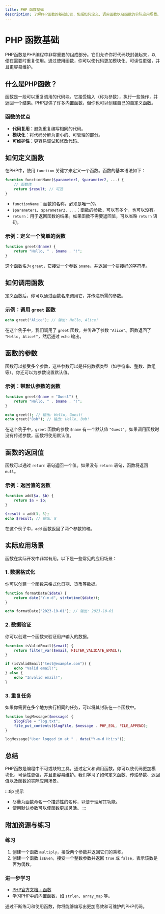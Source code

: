 ```yaml
---
title: PHP 函数基础
description: 了解PHP函数的基础知识，包括如何定义、调用函数以及函数的实际应用场景。适合初学者学习PHP函数的核心概念。
---
```


# PHP 函数基础

PHP函数是PHP编程中非常重要的组成部分。它们允许你将代码块封装起来，以便在需要时重复使用。通过使用函数，你可以使代码更加模块化、可读性更强，并且更容易维护。

## 什么是PHP函数？

函数是一段可以重复调用的代码块。它接受输入（称为参数），执行一些操作，并返回一个结果。PHP提供了许多内置函数，但你也可以创建自己的自定义函数。

### 函数的优点
- **代码复用**：避免重复编写相同的代码。
- **模块化**：将代码分解为更小的、可管理的部分。
- **可维护性**：更容易调试和修改代码。

## 如何定义函数

在PHP中，使用 `function` 关键字来定义一个函数。函数的基本语法如下：

```php
function functionName($parameter1, $parameter2, ...) {
    // 函数体
    return $result; // 可选
}
```

- `functionName`：函数的名称，必须是唯一的。
- `$parameter1, $parameter2, ...`：函数的参数，可以有多个，也可以没有。
- `return`：用于返回函数的结果。如果函数不需要返回值，可以省略 `return` 语句。

### 示例：定义一个简单的函数

```php
function greet($name) {
    return "Hello, " . $name . "!";
}
```

这个函数名为 `greet`，它接受一个参数 `$name`，并返回一个拼接好的字符串。

## 如何调用函数

定义函数后，你可以通过函数名来调用它，并传递所需的参数。

### 示例：调用 `greet` 函数

```php
echo greet("Alice"); // 输出: Hello, Alice!
```

在这个例子中，我们调用了 `greet` 函数，并传递了参数 `"Alice"`。函数返回了 `"Hello, Alice!"`，然后通过 `echo` 输出。

## 函数的参数

函数可以接受多个参数，这些参数可以是任何数据类型（如字符串、整数、数组等）。你还可以为参数设置默认值。

### 示例：带默认参数的函数

```php
function greet($name = "Guest") {
    return "Hello, " . $name . "!";
}

echo greet(); // 输出: Hello, Guest!
echo greet("Bob"); // 输出: Hello, Bob!
```

在这个例子中，`greet` 函数的参数 `$name` 有一个默认值 `"Guest"`。如果调用函数时没有传递参数，函数将使用默认值。

## 函数的返回值

函数可以通过 `return` 语句返回一个值。如果没有 `return` 语句，函数将返回 `null`。

### 示例：返回值的函数

```php
function add($a, $b) {
    return $a + $b;
}

$result = add(3, 5);
echo $result; // 输出: 8
```

在这个例子中，`add` 函数返回了两个参数的和。

## 实际应用场景

函数在实际开发中非常有用。以下是一些常见的应用场景：

### 1. 数据格式化

你可以创建一个函数来格式化日期、货币等数据。

```php
function formatDate($date) {
    return date("Y-m-d", strtotime($date));
}

echo formatDate("2023-10-01"); // 输出: 2023-10-01
```

### 2. 数据验证

你可以创建一个函数来验证用户输入的数据。

```php
function isValidEmail($email) {
    return filter_var($email, FILTER_VALIDATE_EMAIL);
}

if (isValidEmail("test@example.com")) {
    echo "Valid email!";
} else {
    echo "Invalid email!";
}
```

### 3. 重复任务

如果你需要在多个地方执行相同的任务，可以将其封装在一个函数中。

```php
function logMessage($message) {
    $logFile = "log.txt";
    file_put_contents($logFile, $message . PHP_EOL, FILE_APPEND);
}

logMessage("User logged in at " . date("Y-m-d H:i:s"));
```

## 总结

PHP函数是编程中不可或缺的工具。通过定义和调用函数，你可以使代码更加模块化、可读性更强，并且更容易维护。我们学习了如何定义函数、传递参数、返回值以及函数的实际应用场景。

:::tip 提示
- 尽量为函数命名一个描述性的名称，以便于理解其功能。
- 使用默认参数可以使函数更加灵活。
:::

## 附加资源与练习

### 练习
1. 创建一个函数 `multiply`，接受两个参数并返回它们的乘积。
2. 创建一个函数 `isEven`，接受一个整数参数并返回 `true` 或 `false`，表示该数是否为偶数。

### 进一步学习
- [PHP官方文档 - 函数](https://www.php.net/manual/en/functions.user-defined.php)
- 学习PHP中的内置函数，如 `strlen`、`array_map` 等。

通过不断练习和使用函数，你将能够编写出更加高效和可维护的PHP代码。